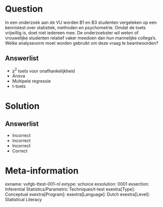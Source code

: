 Question
========

In een onderzoek aan de VU worden B1 en B3 studenten vergeleken op een kennistest over statistiek, methoden en psychometrie. Omdat de toets vrijwillig is, doet niet iedereen mee. De onderzoekster wil weten of vrouwelijke studenten relatief vaker meedoen dan hun mannelijke collega’s. Welke analysevorm moet worden gebruikt om deze vraag te beantwoorden?
  
Answerlist
----------
* $\chi^{2}$ toets voor onafhankelijkheid
* Anova
* Multipele regressie
* t-toets

Solution
========

Answerlist
----------
* Incorrect
* Incorrect
* Incorrect
* Correct

Meta-information
================
exname: vufgb-ttest-001-nl
extype: schoice
exsolution: 0001
exsection: Inferential Statistics/Parametric Techniques/t-test
exextra[Type]: Conceptual
exextra[Program]: 
exextra[Language]: Dutch
exextra[Level]: Statistical Literacy
